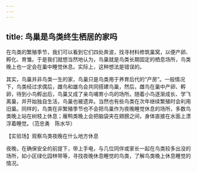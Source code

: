 ```yaml
---
---
---
```

title: 鸟巢是鸟类终生栖居的家吗
---




在鸟类的繁殖季节，我们可以看到它们四处奔波，找寻材料修筑巢窝，以便产卵、孵化、育雏。于是我们就想当然地认为，鸟巢就是鸟类长期固定的栖息场所，鸟类晚上也一定会在巢中睡觉休息。实际上，这种想法是错误的。

其实，鸟巢并非鸟类一生的家，鸟巢只是鸟类用于养育后代的“产房”。一般情况下，鸟类经过求偶后，雌鸟和雄鸟会共同搭建鸟巢，然后，雌鸟在巢中产卵、孵卵，待到小鸟孵出后，鸟巢又成了亲鸟哺育小鸟的场所。随着小鸟逐渐成长、学飞离巢，并开始独自生活，鸟巢也被遗弃。当然也有些鸟类在次年继续繁殖时会利用旧巢。同样的，鸟类在非繁殖季节也不会把鸟巢作为夜晚睡觉休息的场所，多数鸟类晚上站在树枝上休息；雁鸭类晚上会把脑袋夹在翅膀之间，身体直接在水面上漂浮着睡觉。（范忠勇　陈水华）





【实验场】观察鸟类夜晚在什么地方休息

夜晚，在确保安全的前提下，带上手电，与几位同伴或家长一起在鸟类较多出没的场所，如小区绿化园林带等，寻找夜晚休息睡觉的鸟类，了解鸟类晚上休息睡觉的情况。